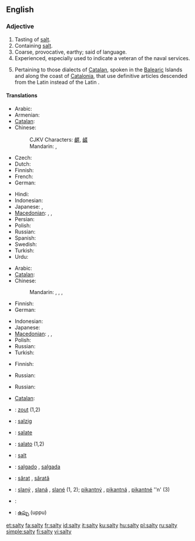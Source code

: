 ==English==

===Adjective===
{{en-adj|salti|er}}

# Tasting of [[salt]].
# Containing [[salt]].
# Coarse, provocative, earthy; said of language.
# Experienced, especially used to indicate a veteran of the naval services.
# {{linguistics}} Pertaining to those dialects of [[Catalan]], spoken in the [[Balearic]] Islands and along the coast of [[Catalonia]], that use definitive articles descended from the Latin {{term|lang=la|ipse||self}} instead of the Latin {{term|lang=la|ille||that}}.

====Translations====
{{trans-top|tasting of salt}}
* Arabic: {{t|ar|مالح|tr=maaliH|sc=Arab}}
* Armenian: {{t|hy|աղի|tr=aġi|xs=Armenian}}
* [[Catalan]]: {{t-|ca|salat}}
* Chinese:
*: CJKV Characters: [[鹺]], [[鹾]]
*: Mandarin: {{t|zh|鹹|tr=xián|sc=Hani}}, {{t|zh|咸|tr=xián|sc=Hani}}
* Czech: {{t+|cs|slaný}}
* Dutch: {{t+|nl|zout}}
* Finnish: {{t+|fi|suolainen}}
* French: {{t+|fr|salé}}
* German: {{t+|de|salzig}}
{{trans-mid}}
* Hindi: {{t-|hi|नमकीन|tr=namakīn|xs=Hindi}}
* Indonesian: {{t+|id|asin|xs=Indonesian}}
* Japanese: {{t|ja|塩っぱい|tr=しょっぱい, shoppai|sc=Jpan}},  {{t|ja|塩辛い|tr=しおからい, shiokarai|sc=Jpan}}
* [[Macedonian]]: {{t|mk|солен|m|tr=sólen|xs=Macedonian}},  {{t|mk|солена|f|tr=sólena|xs=Macedonian}},  {{t|mk|солено|n|tr=sóleno|xs=Macedonian}}
* Persian: {{t-|fa|نمکین|tr=namakin|xs=Persian}}
* Polish: {{t+|pl|słony}}
* Russian: {{t-|ru|солёный|tr=soljónyj|sc=Cyrl}}
* Spanish: {{t-|es|salado}}
* Swedish: {{t+|sv|salt}}
* Turkish: {{t+|tr|tuzlu}}
* Urdu: {{t-|ur|نمکین|tr=namakīn|xs=Urdu}}
{{trans-bottom}}

{{trans-top|containing salt}}
* Arabic: {{t|ar|ملحي|tr=mílHiy|sc=Arab}}
* [[Catalan]]: {{t-|ca|salat}}
* Chinese:
*: Mandarin: {{t|zh|鹹|tr=xián|sc=Hani}}, {{t|zh|咸|tr=xián|sc=Hani}},  {{t|zh|鹽|alt=鹽的|sc=Hani}},  {{t|zh|盐|tr=yán-de|alt=盐的|sc=Hani}}
* Finnish: {{t+|fi|suolainen}}
* German: {{t+|de|salzhaltig}}
{{trans-mid}}
* Indonesian: {{t+|id|asin|xs=Indonesian}}
* Japanese: {{t|ja|塩っぱい|tr=しょっぱい, shoppai|sc=Jpan}}
* [[Macedonian]]: {{t|mk|солен|m|tr=sólen|xs=Macedonian}},  {{t|mk|солена|f|tr=sólena|xs=Macedonian}},  {{t|mk|солено|n|tr=sóleno|xs=Macedonian}}
* Polish: {{t+|pl|słony}}
* Russian: {{t-|ru|солёный|tr=soljónyj|sc=Cyrl}}
* Turkish: {{t+|tr|tuzlu}}
{{trans-bottom}}

{{trans-top|of language: coarse, provocative}}
* Finnish: {{t+|fi|rasvainen}}
{{trans-mid}}
* Russian: {{t-|ru|солёный|tr=soljónyj|sc=Cyrl}}
{{trans-bottom}}

{{trans-top|experienced}}
* Russian: {{t|ru|бывалый|tr=byvályj|sc=Cyrl}}
{{trans-mid}}
{{trans-bottom}}

{{trans-top|pertaining to article usage in Catalan dialects}}
* [[Catalan]]: {{t-|ca|salat}}
{{trans-mid}}
{{trans-bottom}}

{{checktrans-top}}

* {{ttbc|Dutch}}: [[zout]] (1,2)
* {{ttbc|German}}: [[salzig]]
* {{ttbc|Interlingua}}: [[salate]]
* {{ttbc|Italian}}: [[salato]] {{m}} (1,2)
{{trans-mid}}
* {{ttbc|Norwegian}}: [[salt#Norwegian|salt]]
* {{ttbc|Portuguese}}: [[salgado]] {{m}}, [[salgada]] {{f}}
* {{ttbc|Romanian}}: [[sărat]] {{m}}, [[sărată]] {{f}}
* {{ttbc|Slovak}}: [[slaný]] {{m}}, [[slaná]] {{f}}, [[slané]] {{n}} (1, 2); [[pikantný]] {{m}}, [[pikantná]] {{f}}, [[pikantné]] ''n' (3)
* {{ttbc|Swedish}}: {{t+|sv|salt}}
* {{ttbc|Telugu}}: [[ఉప్పు]] (uppu)
{{trans-bottom}}

[[et:salty]]
[[fa:salty]]
[[fr:salty]]
[[id:salty]]
[[it:salty]]
[[ku:salty]]
[[hu:salty]]
[[pl:salty]]
[[ru:salty]]
[[simple:salty]]
[[fi:salty]]
[[vi:salty]]